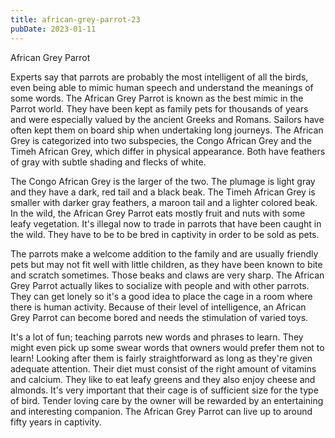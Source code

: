```yaml
---
title: african-grey-parrot-23
pubDate: 2023-01-11
---
```


African Grey Parrot

Experts say that parrots are probably the most intelligent of all the birds, even being able to mimic human speech and understand the meanings of some words.  The African Grey Parrot is known as the best mimic in the Parrot world. They have been kept as family pets for thousands of years and were especially valued by the ancient Greeks and Romans. Sailors have often kept them on board ship when undertaking long journeys. The African Grey is categorized into two subspecies, the Congo African Grey and the Timeh African Grey, which differ in physical appearance. Both have feathers of gray with subtle shading and flecks of white.

The Congo African Grey is the larger of the two. The plumage is light gray and they have a dark, red tail and a black beak. The Timeh African Grey is smaller with darker gray feathers, a maroon tail and a lighter colored beak. In the wild, the African Grey Parrot eats mostly fruit and nuts with some leafy vegetation. It's illegal now to trade in parrots that have been caught in the wild. They have to be to be bred in captivity in order to be sold as pets.

The parrots make a welcome addition to the family and are usually friendly pets but may not fit well with little children, as they have been known to bite and scratch sometimes. Those beaks and claws are very sharp. The African Grey Parrot actually likes to socialize with people and with other parrots. They can get lonely so it's a good idea to place the cage in a room where there is human activity. Because of their level of intelligence, an African Grey Parrot can become bored and needs the stimulation of varied toys.

It's a lot of fun; teaching parrots new words and phrases to learn. They might even pick up some swear words that owners would prefer them not to learn! Looking after them is fairly straightforward as long as they're given adequate attention. Their diet must consist of the right amount of vitamins and calcium. They like to eat leafy greens and they also enjoy cheese and almonds. It's very important that their cage is of sufficient size for the type of bird. Tender loving care by the owner will be rewarded by an entertaining and interesting companion. The African Grey Parrot can live up to around fifty years in captivity.